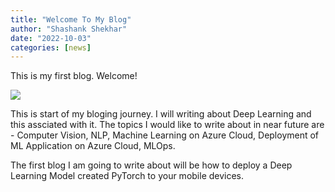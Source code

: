 ```yaml
---
title: "Welcome To My Blog"
author: "Shashank Shekhar"
date: "2022-10-03"
categories: [news]
---
```


This is my first blog. Welcome!

![](thumbnail.jpg)

This is start of my bloging journey. I will writing about Deep Learning and this assciated with it. The topics I would like to write about in near future are - Computer Vision, NLP, Machine Learning on Azure Cloud, Deployment of ML Application on Azure Cloud, MLOps.

The first blog I am going to write about will be how to deploy a Deep Learning Model created PyTorch to your mobile devices.
